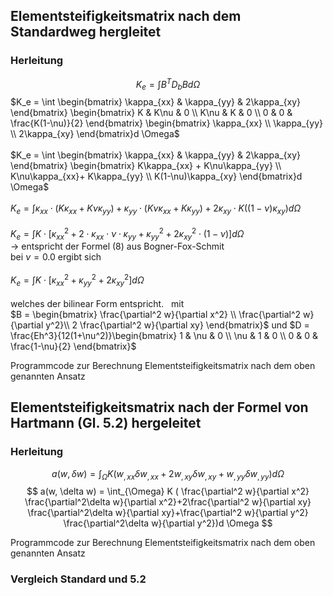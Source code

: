 <!-- 
```julia
#| echo: false
#| output: false
include("../src/setup.jl");
``` -->

## Elementsteifigkeitsmatrix nach dem Standardweg hergleitet

### Herleitung

$$ K_e = \int B^T D_b B d \Omega $$
$K_e = \int \begin{bmatrix} \kappa_{xx} & \kappa_{yy} & 2\kappa_{xy} \end{bmatrix} \begin{bmatrix} K & K\nu & 0 \\ K\nu & K & 0 \\ 0 & 0 & \frac{K(1-\nu)}{2} \end{bmatrix} \begin{bmatrix} \kappa_{xx} \\ \kappa_{yy} \\ 2\kappa_{xy} \end{bmatrix}d \Omega$ \
\
$K_e = \int \begin{bmatrix} \kappa_{xx} & \kappa_{yy} & 2\kappa_{xy} \end{bmatrix} \begin{bmatrix} K\kappa_{xx} + K\nu\kappa_{yy} \\ K\nu\kappa_{xx}+ K\kappa_{yy} \\ K(1-\nu)\kappa_{xy} \end{bmatrix}d \Omega$ \
\
$K_e = \int \kappa_{xx}\cdot (K\kappa_{xx} + K\nu\kappa_{yy}) + \kappa_{yy}\cdot(K\nu\kappa_{xx}+ K\kappa_{yy}) + 2\kappa_{xy}\cdot K((1-\nu)\kappa_{xy}) d \Omega$ \
\
$K_e = \int K \cdot[\kappa_{xx}^2 + 2\cdot\kappa_{xx}\cdot\nu\cdot\kappa_{yy}+\kappa_{yy}^2+ 2\kappa_{xy}^2\cdot (1-\nu)] d \Omega$\
-> entspricht der Formel (8) aus Bogner-Fox-Schmit
\
bei $\nu = 0.0$ ergibt sich \
\
$K_e = \int K \cdot[\kappa_{xx}^2 +\kappa_{yy}^2+ 2\kappa_{xy}^2] d \Omega$\
\
welches der bilinear Form entspricht. \ 
mit\
$B = \begin{bmatrix} \frac{\partial^2 w}{\partial x^2} \\ \frac{\partial^2 w}{\partial y^2}\\ 2 \frac{\partial^2 w}{\partial xy} \end{bmatrix}$ und \hspace{20mm}
$D = \frac{Eh^3}{12(1+\nu^2)}\begin{bmatrix} 1 & \nu & 0 \\ \nu & 1 & 0 \\ 0 & 0 & \frac{1-\nu}{2} \end{bmatrix}$

Programmcode zur Berechnung Elementsteifigkeitsmatrix nach dem oben genannten Ansatz
<!-- ```{julia}
#| echo: false
open("../src/stiffness_matrix/weak_form_standard.jl") do f
  line = 0  
  while line < 33       
     s = readline(f)          
     line += 1
     printstyled("$line  $s",bold =  true)
     println()
  end
end
```
### Ergebnis

```julia
Ke1 = Kelement(p1,1,1)
Ke2 = Kelement(p2,1,1)
display(Ke1)
``` -->

## Elementsteifigkeitsmatrix nach der Formel von Hartmann (Gl. 5.2) hergeleitet
### Herleitung
$$ a(w, \delta w) = \int_{\Omega} K (w_{,xx} \delta w_{,xx} + 2 w_{,xy} \delta w_{,xy} + w_{,yy} \delta w_{,yy} ) d \Omega $$
$$ a(w, \delta w) = \int_{\Omega} K ( \frac{\partial^2 w}{\partial x^2} \frac{\partial^2\delta w}{\partial x^2}+2\frac{\partial^2 w}{\partial xy} \frac{\partial^2\delta w}{\partial xy}+\frac{\partial^2 w}{\partial y^2} \frac{\partial^2\delta w}{\partial y^2})d \Omega $$

Programmcode zur Berechnung Elementsteifigkeitsmatrix nach dem oben genannten Ansatz
<!-- ```{julia}
#| echo: false
open("../src/stiffness_matrix/weak_form_hartmann_5_2.jl") do f
  line = 0  
  while line < 36       
     s = readline(f)          
     line += 1
     printstyled("$line  $s",italic = true)
     println()
  end
end
```
### Ergebnis
```julia
KeHart1 = KelementHartmann(p1,1,1)
KeHart2 = KelementHartmann(p2,1,1)
display(KeHart1)
``` -->


### Vergleich Standard und 5.2
<!-- 
Eingangswerte:\
p1.ν = 0.0 \
p1.h = 0.2 \
p1.E = 31000e6 \

```julia

if Ke1 == KeHart1
    println("die Elementsteifigkeitsmatrizen sind gleich bei ν = ", 0.0)
else 
    println("die Elementsteifigkeitsmatrizen sind NICHT gleich bei ν = ", 0.0)
end
if Ke2 == KeHart2
    println("die Elementsteifigkeitsmatrizen sind gleich bei ν = ", 0.2)
else 
    println("die Elementsteifigkeitsmatrizen sind NICHT gleich bei ν = ", 0.2)
end
```

## Platte Standard
```julia
H4 = hermiteelement("2D",conforming=false)
plotsol(p1,"standard",5)
```
```julia
plotsol(p2,"standard",5)
```
```julia
plotsol(p1,"hartmann",5)
```
```julia
plotsol(p2,"hartmann",5)
``` -->